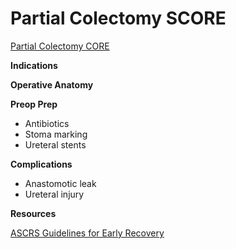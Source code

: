 # Partial Colectomy SCORE  {#PColectomyObj}

[Partial Colectomy CORE](https://www.surgicalcore.org/modulecontent.aspx?id=129670)

**Indications**

**Operative Anatomy**

**Preop Prep**

  - Antibiotics
  - Stoma marking
  - Ureteral stents

**Complications**

  - Anastomotic leak
  - Ureteral injury


**Resources**

[ASCRS Guidelines for Early Recovery](https://fascrs.org/ascrs/media/files/downloads/Clinical%20Practice%20Guidelines/clinical_practice_guidelines_for_enhanced_recovery-3.pdf)


